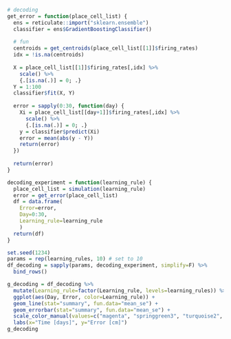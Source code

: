 ```r
# decoding
get_error = function(place_cell_list) {
  ens = reticulate::import("sklearn.ensemble")
  classifier = ens$GradientBoostingClassifier()
  
  # fun
  centroids = get_centroids(place_cell_list[[1]]$firing_rates)
  idx = !is.na(centroids)
  
  X = place_cell_list[[1]]$firing_rates[,idx] %>% 
    scale() %>% 
    {.[is.na(.)] = 0; .}
  Y = 1:100
  classifier$fit(X, Y)
  
  error = sapply(0:30, function(day) {
    Xi = place_cell_list[[day+1]]$firing_rates[,idx] %>% 
      scale() %>% 
      {.[is.na(.)] = 0; .}
    y = classifier$predict(Xi)
    error = mean(abs(y - Y))
    return(error)
  })
  
  return(error)
}
```

```r
decoding_experiment = function(learning_rule) {
  place_cell_list = simulation(learning_rule)
  error = get_error(place_cell_list)
  df = data.frame(
    Error=error,
    Day=0:30,
    Learning_rule=learning_rule
    )
  return(df)
}

set.seed(1234)
params = rep(learning_rules, 10) # set to 10
df_decoding = sapply(params, decoding_experiment, simplify=F) %>% 
  bind_rows()
```

```r
g_decoding = df_decoding %>%
  mutate(Learning_rule=factor(Learning_rule, levels=learning_rules)) %>%
  ggplot(aes(Day, Error, color=Learning_rule)) +
  geom_line(stat="summary", fun.data="mean_se") +
  geom_errorbar(stat="summary", fun.data="mean_se") +
  scale_color_manual(values=c("magenta", "springgreen3", "turquoise2", "brown")) +
  labs(x="Time [days]", y="Error [cm]")
g_decoding
```

